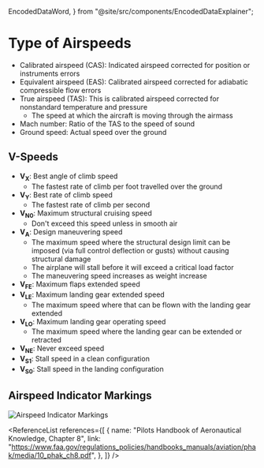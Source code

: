   EncodedDataWord,
} from "@site/src/components/EncodedDataExplainer";

# Type of Airspeeds

- Calibrated airspeed (CAS): Indicated airspeed corrected for position or
  instruments errors
- Equivalent airspeed (EAS): Calibrated airspeed corrected for adiabatic
  compressible flow errors
- True airspeed (TAS): This is calibrated airspeed corrected for nonstandard
  temperature and pressure
  - The speed at which the aircraft is moving through the airmass
- Mach number: Ratio of the TAS to the speed of sound
- Ground speed: Actual speed over the ground

## V-Speeds

- **V<sub>X</sub>**: Best angle of climb speed
  - The fastest rate of climb per foot travelled over the ground
- **V<sub>Y</sub>**: Best rate of climb speed
  - The fastest rate of climb per second
- **V<sub>N0</sub>**: Maximum structural cruising speed
  - Don't exceed this speed unless in smooth air
- **V<sub>A</sub>**: Design maneuvering speed
  - The maximum speed where the structural design limit can be imposed (via full
    control deflection or gusts) without causing structural damage
  - The airplane will stall before it will exceed a critical load factor
  - The maneuvering speed increases as weight increase
- **V<sub>FE</sub>**: Maximum flaps extended speed
- **V<sub>LE</sub>**: Maximum landing gear extended speed
  - The maximum speed where that can be flown with the landing gear extended
- **V<sub>LO</sub>**: Maximum landing gear operating speed
  - The maximum speed where the landing gear can be extended or retracted
- **V<sub>NE</sub>**: Never exceed speed
- **V<sub>S1</sub>**: Stall speed in a clean configuration
- **V<sub>S0</sub>**: Stall speed in the landing configuration

## Airspeed Indicator Markings

![Airspeed Indicator Markings](/img/content/airspeed-markings.png)

<ReferenceList
  references={[
    {
      name: "Pilots Handbook of Aeronautical Knowledge, Chapter 8",
      link: "https://www.faa.gov/regulations_policies/handbooks_manuals/aviation/phak/media/10_phak_ch8.pdf",
    },
  ]}
/>

